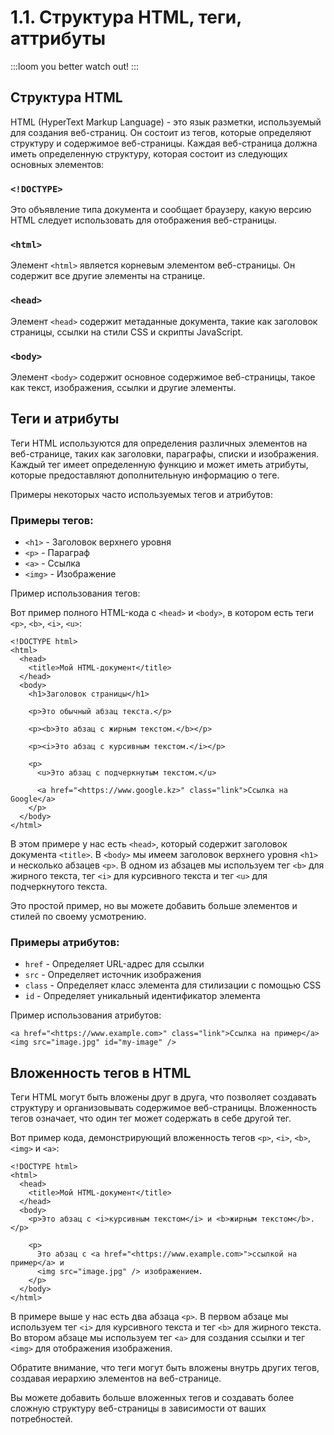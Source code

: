 # 1.1. Структура HTML, теги, аттрибуты

:::loom
you better watch out!
:::

## Структура HTML

HTML (HyperText Markup Language) - это язык разметки, используемый для создания веб-страниц. Он состоит из тегов, которые определяют структуру и содержимое веб-страницы. Каждая веб-страница должна иметь определенную структуру, которая состоит из следующих основных элементов:

### `<!DOCTYPE>`

Это объявление типа документа и сообщает браузеру, какую версию HTML следует использовать для отображения веб-страницы.

### `<html>`

Элемент `<html>` является корневым элементом веб-страницы. Он содержит все другие элементы на странице.

### `<head>`

Элемент `<head>` содержит метаданные документа, такие как заголовок страницы, ссылки на стили CSS и скрипты JavaScript.

### `<body>`

Элемент `<body>` содержит основное содержимое веб-страницы, такое как текст, изображения, ссылки и другие элементы.

## Теги и атрибуты

Теги HTML используются для определения различных элементов на веб-странице, таких как заголовки, параграфы, списки и изображения. Каждый тег имеет определенную функцию и может иметь атрибуты, которые предоставляют дополнительную информацию о теге.

Примеры некоторых часто используемых тегов и атрибутов:

### Примеры тегов:

- `<h1>` - Заголовок верхнего уровня
- `<p>` - Параграф
- `<a>` - Ссылка
- `<img>` - Изображение

Пример использования тегов:

Вот пример полного HTML-кода с `<head>` и `<body>`, в котором есть теги `<p>`, `<b>`, `<i>`, `<u>`:

```tsx
<!DOCTYPE html>
<html>
  <head>
    <title>Мой HTML-документ</title>
  </head>
  <body>
    <h1>Заголовок страницы</h1>

    <p>Это обычный абзац текста.</p>

    <p><b>Это абзац с жирным текстом.</b></p>

    <p><i>Это абзац с курсивным текстом.</i></p>

    <p>
      <u>Это абзац с подчеркнутым текстом.</u>

      <a href="<https://www.google.kz>" class="link">Ссылка на Google</a>
    </p>
  </body>
</html>
```

В этом примере у нас есть `<head>`, который содержит заголовок документа `<title>`. В `<body>` мы имеем заголовок верхнего уровня `<h1>` и несколько абзацев `<p>`. В одном из абзацев мы используем тег `<b>` для жирного текста, тег `<i>` для курсивного текста и тег `<u>` для подчеркнутого текста.

Это простой пример, но вы можете добавить больше элементов и стилей по своему усмотрению.

### Примеры атрибутов:

- `href` - Определяет URL-адрес для ссылки
- `src` - Определяет источник изображения
- `class` - Определяет класс элемента для стилизации с помощью CSS
- `id` - Определяет уникальный идентификатор элемента

Пример использования атрибутов:

```tsx
<a href="<https://www.example.com>" class="link">Ссылка на пример</a>
<img src="image.jpg" id="my-image" />
```

## Вложенность тегов в HTML

Теги HTML могут быть вложены друг в друга, что позволяет создавать структуру и организовывать содержимое веб-страницы. Вложенность тегов означает, что один тег может содержать в себе другой тег.

Вот пример кода, демонстрирующий вложенность тегов `<p>`, `<i>`, `<b>`, `<img>` и `<a>`:

```tsx
<!DOCTYPE html>
<html>
  <head>
    <title>Мой HTML-документ</title>
  </head>
  <body>
    <p>Это абзац с <i>курсивным текстом</i> и <b>жирным текстом</b>.</p>

    <p>
      Это абзац с <a href="<https://www.example.com>">ссылкой на пример</a> и
      <img src="image.jpg" /> изображением.
    </p>
  </body>
</html>
```

В примере выше у нас есть два абзаца `<p>`. В первом абзаце мы используем тег `<i>` для курсивного текста и тег `<b>` для жирного текста. Во втором абзаце мы используем тег `<a>` для создания ссылки и тег `<img>` для отображения изображения.

Обратите внимание, что теги могут быть вложены внутрь других тегов, создавая иерархию элементов на веб-странице.

Вы можете добавить больше вложенных тегов и создавать более сложную структуру веб-страницы в зависимости от ваших потребностей.
